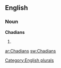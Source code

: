 ==English==

===Noun===
'''Chadians'''

# {{plural of|[[Chadian]]}}

[[Category:English plurals]]

[[ar:Chadians]]
[[sw:Chadians]]